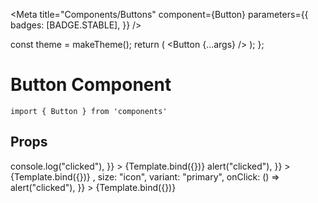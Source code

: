 
<Meta
  title="Components/Buttons"
  component={Button}
  parameters={{
    badges: [BADGE.STABLE],
  }}
/>

  const theme = makeTheme();
  return (
    <ThemeProvider theme={theme}>
      <Button {...args} />
    </ThemeProvider>
  );
};

# Button Component

```
import { Button } from 'components'
```

## Props

<ArgsTable of={Button} />

<Canvas>
  <Story
    name="Primary"
    args={{
      children: "Testing",
      variant: "primary",
      onClick: () => console.log("clicked"),
    }}
  >
    {Template.bind({})}
  </Story>
</Canvas>

<Canvas>
  <Story
    name="Secondary"
    args={{
      children: "Testing",
      variant: "secondary",
      onClick: () => alert("clicked"),
    }}
  >
    {Template.bind({})}
  </Story>
</Canvas>

<Canvas>
  <Story
    name="Icon"
    args={{
      children: <Icon name="FaShoppingCart" />,
      size: "icon",
      variant: "primary",
      onClick: () => alert("clicked"),
    }}
  >
    {Template.bind({})}
  </Story>
</Canvas>
